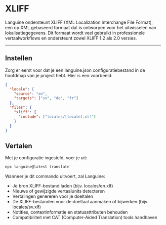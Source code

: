 # XLIFF

Languine ondersteunt XLIFF (XML Localization Interchange File Format), een op XML gebaseerd formaat dat is ontworpen voor het uitwisselen van lokalisatiegegevens. Dit formaat wordt veel gebruikt in professionele vertaalworkflows en ondersteunt zowel XLIFF 1.2 als 2.0 versies.

---

## Instellen

Zorg er eerst voor dat je een languine.json configuratiebestand in de hoofdmap van je project hebt. Hier is een voorbeeld:

```json
{
  "locale": {
    "source": "en",
    "targets": ["sv", "de", "fr"]
  },
  "files": {
    "xliff": {
      "include": ["locales/[locale].xlf"]
    }
  }
}
```

## Vertalen

Met je configuratie ingesteld, voer je uit:

```bash
npx languine@latest translate
```

Wanneer je dit commando uitvoert, zal Languine:

- Je bron XLIFF-bestand laden (bijv. locales/en.xlf)
- Nieuwe of gewijzigde vertaalunits detecteren
- Vertalingen genereren voor je doeltalen
- De XLIFF-bestanden voor de doeltaal aanmaken of bijwerken (bijv. locales/sv.xlf)
- Notities, contextinformatie en statusattributen behouden
- Compatibiliteit met CAT (Computer-Aided Translation) tools handhaven
